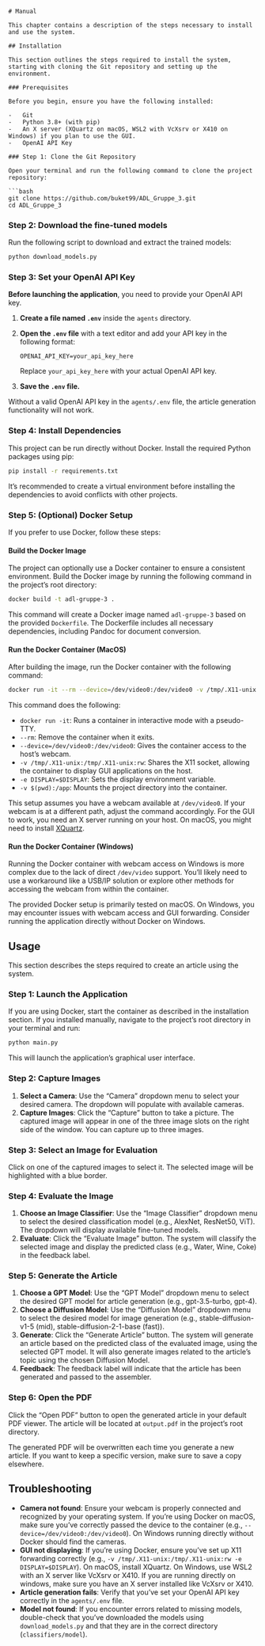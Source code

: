 ```qmd
# Manual

This chapter contains a description of the steps necessary to install and use the system.

## Installation

This section outlines the steps required to install the system, starting with cloning the Git repository and setting up the environment.

### Prerequisites

Before you begin, ensure you have the following installed:

-   Git
-   Python 3.8+ (with pip)
-   An X server (XQuartz on macOS, WSL2 with VcXsrv or X410 on Windows) if you plan to use the GUI.
-   OpenAI API Key

### Step 1: Clone the Git Repository

Open your terminal and run the following command to clone the project repository:

```bash
git clone https://github.com/buket99/ADL_Gruppe_3.git
cd ADL_Gruppe_3
```

### Step 2: Download the fine-tuned models

Run the following script to download and extract the trained models:

```bash
python download_models.py
```

### Step 3: Set your OpenAI API Key

**Before launching the application**, you need to provide your OpenAI API key.

1. **Create a file named `.env`** inside the `agents` directory.
2. **Open the `.env` file** with a text editor and add your API key in the following format:

    ```
    OPENAI_API_KEY=your_api_key_here
    ```

    Replace `your_api_key_here` with your actual OpenAI API key.
3. **Save the `.env` file.**

::: {.callout-important}
Without a valid OpenAI API key in the `agents/.env` file, the article generation functionality will not work.
:::

### Step 4: Install Dependencies

This project can be run directly without Docker. Install the required Python packages using pip:

```bash
pip install -r requirements.txt
```

::: {.callout-note}
It's recommended to create a virtual environment before installing the dependencies to avoid conflicts with other projects.
:::

### Step 5: (Optional) Docker Setup

If you prefer to use Docker, follow these steps:

#### Build the Docker Image

The project can optionally use a Docker container to ensure a consistent environment. Build the Docker image by running the following command in the project's root directory:

```bash
docker build -t adl-gruppe-3 .
```

This command will create a Docker image named `adl-gruppe-3` based on the provided `Dockerfile`. The Dockerfile includes all necessary dependencies, including Pandoc for document conversion.

#### Run the Docker Container (MacOS)

After building the image, run the Docker container with the following command:

```bash
docker run -it --rm --device=/dev/video0:/dev/video0 -v /tmp/.X11-unix:/tmp/.X11-unix:rw -e DISPLAY=$DISPLAY -v $(pwd):/app adl-gruppe-3
```

This command does the following:

-   `docker run -it`: Runs a container in interactive mode with a pseudo-TTY.
-   `--rm`: Remove the container when it exits.
-   `--device=/dev/video0:/dev/video0`: Gives the container access to the host's webcam.
-   `-v /tmp/.X11-unix:/tmp/.X11-unix:rw`: Shares the X11 socket, allowing the container to display GUI applications on the host.
-   `-e DISPLAY=$DISPLAY`: Sets the display environment variable.
-   `-v $(pwd):/app`: Mounts the project directory into the container.

::: {.callout-note}
This setup assumes you have a webcam available at `/dev/video0`. If your webcam is at a different path, adjust the command accordingly. For the GUI to work, you need an X server running on your host. On macOS, you might need to install [XQuartz](https://www.xquartz.org/).
:::

#### Run the Docker Container (Windows)

Running the Docker container with webcam access on Windows is more complex due to the lack of direct `/dev/video` support. You'll likely need to use a workaround like a USB/IP solution or explore other methods for accessing the webcam from within the container.

::: {.callout-warning}
The provided Docker setup is primarily tested on macOS. On Windows, you may encounter issues with webcam access and GUI forwarding. Consider running the application directly without Docker on Windows.
:::

## Usage

This section describes the steps required to create an article using the system.

### Step 1: Launch the Application

If you are using Docker, start the container as described in the installation section. If you installed manually, navigate to the project's root directory in your terminal and run:

```bash
python main.py
```

This will launch the application's graphical user interface.

### Step 2: Capture Images

1. **Select a Camera**: Use the "Camera" dropdown menu to select your desired camera. The dropdown will populate with available cameras.
2. **Capture Images**: Click the "Capture" button to take a picture. The captured image will appear in one of the three image slots on the right side of the window. You can capture up to three images.

### Step 3: Select an Image for Evaluation

Click on one of the captured images to select it. The selected image will be highlighted with a blue border.

### Step 4: Evaluate the Image

1. **Choose an Image Classifier**: Use the "Image Classifier" dropdown menu to select the desired classification model (e.g., AlexNet, ResNet50, ViT). The dropdown will display available fine-tuned models.
2. **Evaluate**: Click the "Evaluate Image" button. The system will classify the selected image and display the predicted class (e.g., Water, Wine, Coke) in the feedback label.

### Step 5: Generate the Article

1. **Choose a GPT Model**: Use the "GPT Model" dropdown menu to select the desired GPT model for article generation (e.g., gpt-3.5-turbo, gpt-4).
2. **Choose a Diffusion Model**: Use the "Diffusion Model" dropdown menu to select the desired model for image generation (e.g., stable-diffusion-v1-5 (mid), stable-diffusion-2-1-base (fast)).
3. **Generate**: Click the "Generate Article" button. The system will generate an article based on the predicted class of the evaluated image, using the selected GPT model. It will also generate images related to the article's topic using the chosen Diffusion Model.
4. **Feedback**: The feedback label will indicate that the article has been generated and passed to the assembler.

### Step 6: Open the PDF

Click the "Open PDF" button to open the generated article in your default PDF viewer. The article will be located at `output.pdf` in the project's root directory.

::: {.callout-note}
The generated PDF will be overwritten each time you generate a new article. If you want to keep a specific version, make sure to save a copy elsewhere.
:::

## Troubleshooting

-   **Camera not found**: Ensure your webcam is properly connected and recognized by your operating system. If you're using Docker on macOS, make sure you've correctly passed the device to the container (e.g., `--device=/dev/video0:/dev/video0`). On Windows running directly without Docker should find the cameras.
-   **GUI not displaying**: If you're using Docker, ensure you've set up X11 forwarding correctly (e.g., `-v /tmp/.X11-unix:/tmp/.X11-unix:rw -e DISPLAY=$DISPLAY`). On macOS, install XQuartz. On Windows, use WSL2 with an X server like VcXsrv or X410. If you are running directly on windows, make sure you have an X server installed like VcXsrv or X410.
-   **Article generation fails**: Verify that you've set your OpenAI API key correctly in the `agents/.env` file.
-   **Model not found**: If you encounter errors related to missing models, double-check that you've downloaded the models using `download_models.py` and that they are in the correct directory (`classifiers/model`).

